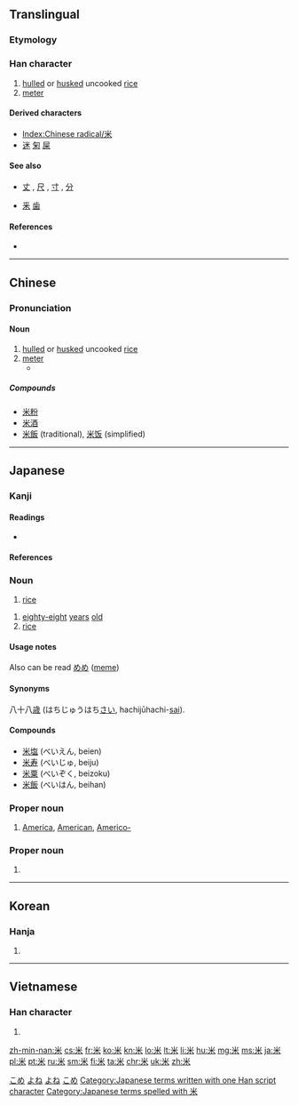 {{also|釆}}
==Translingual==
{{stroke order|type=bw|strokes=6}}
{{stroke order|type=animate}}

===Etymology===
{{Han etyl}}

===Han character===
{{Han char|rn=119|rad=米|as=00|sn=6|four=9090<sub>4</sub>|canj=火木 (FD)|ids=⿻[[丷]][[木]]}}

# [[hull]]ed or [[husk]]ed uncooked [[rice]]
# [[meter]]

====Derived characters====
* [[Index:Chinese radical/米]]
* [[迷]] [[匊]] [[屎]]

====See also====
* {{sense|unit of length}} [[丈]] , [[尺]] , [[寸]] , [[分]]
* [[釆]] [[歯]]

====References====
* {{Han ref|kx=0906.310|dkj=26832|dj=1331.280|hdz=53141.010|uh=7C73|ud=31859|bh=A6CC|bd=42700}}

----

==Chinese==
{{zh-hanzi-box|[[米]]}}

===Pronunciation===
{{zh-pron
|m=mǐ,zá
|c=mai5
|h=pfs=mí
|mn=bí
|w=
|mc=y
|oc=y
|ma=zh-mǐ.ogg
|cat=n
}}

====Noun====
{{zh-noun|ts}}

# [[hulled]] or [[husked]] uncooked [[rice]]
# [[meter]]
#* {{zh-usex|我 有 一 '''米''' 九 高。|I'm 1.9 '''meters''' tall.|link=y}}

=====Compounds=====
* [[米粉]]
* [[米酒]]
* [[米飯]] (traditional), [[米饭]] (simplified)

----

==Japanese==

===Kanji===
{{ja-kanji|grade=2|rs=米00}}

====Readings====
* {{ja-readings
|goon=[[まい]] (mai)
|kanon=[[べい]] (bei)
|on=[[め]] (me)
|kun=[[こめ]] (kome), [[よね]] (yone), [[メートル]] (mētoru)}}
{{attention|ja|check on reading め}}

====References====
{{ja-kref
|jis= 4A46
|ku= 4238
|shift= 95C4
|euc= CAC6
|freq= 61
|nelson= 3461
|newnelson= 4380
|halpern= 3529
|kld= 2198
|heisig= 919
|tuttle= 6b0.1
}}

===Noun===
{{ja-noun|こめ}}

# [[rice]]

{{ja-noun|よね}}

# [[eighty-eight]] [[years]] [[old]] {{context|colloquial|lang=ja|sort=よね}}
# [[rice]] {{context|archaic|lang=ja|sort=よね}}

====Usage notes====
Also can be read [[めめ]] ([[meme]])

====Synonyms====
八十八[[歳]] (はちじゅうはち[[さい]], hachijūhachi-[[sai]]).

====Compounds====
* [[米塩]] (べいえん, beien)
* [[米寿]] (べいじゅ, beiju)
* [[米粟]] (べいぞく, beizoku)
* [[米飯]] (べいはん, beihan)

===Proper noun===
{{ja-pos|べい|proper}}

# [[America]], [[American]], [[Americo-]]
#: {{ja-usex|lang=ja|米国|^べいこく|US, USA, United States}}
#: {{ja-usex|lang=ja|米露関係|^べい-^ろ かんけい|US-Russia relations}}

===Proper noun===
{{ja-pos|よね|proper}}

# {{surname|lang=ja}}

[[Category:1000 Japanese basic words|こめ]]
[[Category:Japanese numeral symbols|よね]]
[[Category:Japanese surnames|よね]]
[[Category:ja:Grains|こめ]]
[[Category:Japanese terms written with one Han script character]]
[[Category:Japanese terms spelled with 米]]

----

==Korean==

===Hanja===
{{ko-hanja|hangeul=미|eumhun=|rv=mi|mr=mi|y=mi}}

# {{defn|lang=ko|sort=米00}}

----

==Vietnamese==

===Han character===
{{vi-hantu|[[mễ]], [[mè]]|rs=米00}}

# {{defn|lang=vi|sort=米00}}

[[Category:CJKV radicals| ]]

[[zh-min-nan:米]]
[[cs:米]]
[[fr:米]]
[[ko:米]]
[[kn:米]]
[[lo:米]]
[[lt:米]]
[[li:米]]
[[hu:米]]
[[mg:米]]
[[ms:米]]
[[ja:米]]
[[pl:米]]
[[pt:米]]
[[ru:米]]
[[sm:米]]
[[fi:米]]
[[ta:米]]
[[chr:米]]
[[uk:米]]
[[zh:米]]
